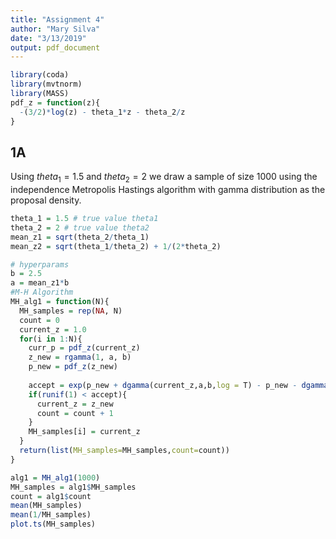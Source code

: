 ```yaml
---
title: "Assignment 4"
author: "Mary Silva"
date: "3/13/2019"
output: pdf_document
---
```


```r
library(coda)
library(mvtnorm)
library(MASS)
pdf_z = function(z){
  -(3/2)*log(z) - theta_1*z - theta_2/z
}
```

## 1A

Using $theta_1 = 1.5$ and $theta_2 = 2$ we draw a sample of size 1000 using the independence Metropolis Hastings algorithm with gamma distribution as the proposal density.

```r
theta_1 = 1.5 # true value theta1
theta_2 = 2 # true value theta2
mean_z1 = sqrt(theta_2/theta_1)
mean_z2 = sqrt(theta_1/theta_2) + 1/(2*theta_2)

# hyperparams
b = 2.5
a = mean_z1*b
#M-H Algorithm
MH_alg1 = function(N){
  MH_samples = rep(NA, N)
  count = 0
  current_z = 1.0
  for(i in 1:N){
    curr_p = pdf_z(current_z) 
    z_new = rgamma(1, a, b)
    p_new = pdf_z(z_new)
    
    accept = exp(p_new + dgamma(current_z,a,b,log = T) - p_new - dgamma(z_new,a,b,log = T))
    if(runif(1) < accept){
      current_z = z_new
      count = count + 1
    }
    MH_samples[i] = current_z
  }
  return(list(MH_samples=MH_samples,count=count))
}
```

```r
alg1 = MH_alg1(1000)
MH_samples = alg1$MH_samples
count = alg1$count
mean(MH_samples)
mean(1/MH_samples)
plot.ts(MH_samples)
```